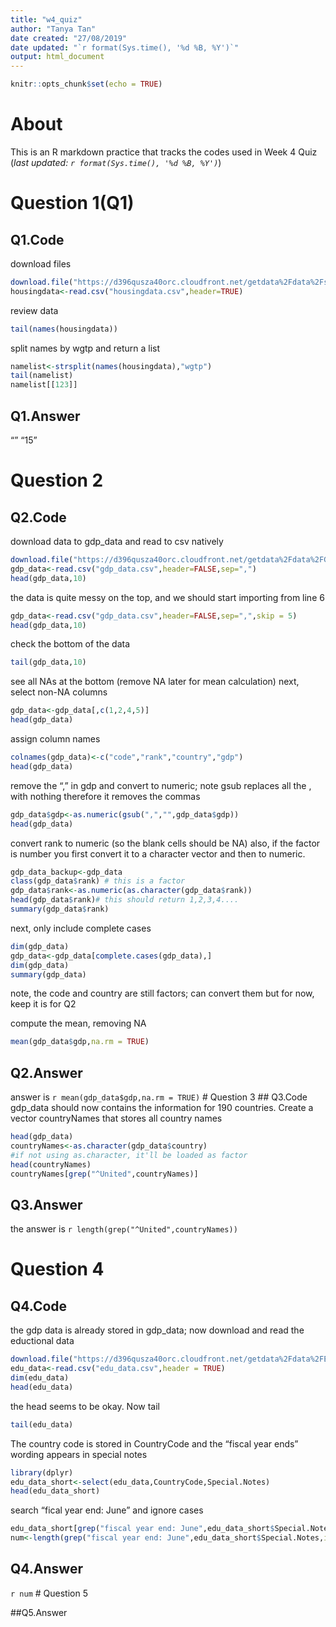 ```yaml
---
title: "w4_quiz"
author: "Tanya Tan"
date created: "27/08/2019"
date updated: "`r format(Sys.time(), '%d %B, %Y')`"
output: html_document
---
```


```r
knitr::opts_chunk$set(echo = TRUE)
```

# About
This is an R markdown practice that tracks the codes used in Week 4 Quiz
(*last updated: `r format(Sys.time(), '%d %B, %Y')`*)

# Question 1(Q1)
## Q1.Code
download files
```r
download.file("https://d396qusza40orc.cloudfront.net/getdata%2Fdata%2Fss06hid.csv",destfile="housingdata.csv")
housingdata<-read.csv("housingdata.csv",header=TRUE)
```
review data
```r
tail(names(housingdata))
```
split names by wgtp and return a list
```r
namelist<-strsplit(names(housingdata),"wgtp")
tail(namelist)
namelist[[123]]
```

## Q1.Answer
"" "15"

# Question 2
## Q2.Code
download data to gdp_data and read to csv natively
```r
download.file("https://d396qusza40orc.cloudfront.net/getdata%2Fdata%2FGDP.csv",destfile="gdp_data.csv")
gdp_data<-read.csv("gdp_data.csv",header=FALSE,sep=",")
head(gdp_data,10)
```
the data is quite messy on the top, and we should start importing from line 6
```r
gdp_data<-read.csv("gdp_data.csv",header=FALSE,sep=",",skip = 5)
head(gdp_data,10)
```
check the bottom of the data
```r
tail(gdp_data,10)
```
see all NAs at the bottom (remove NA later for mean calculation)
next, select non-NA columns
```r
gdp_data<-gdp_data[,c(1,2,4,5)]
head(gdp_data)
```
assign column names
```r
colnames(gdp_data)<-c("code","rank","country","gdp")
head(gdp_data)
```
remove the "," in gdp and convert to numeric; note gsub replaces all the , with nothing therefore
it removes the commas
```r
gdp_data$gdp<-as.numeric(gsub(",","",gdp_data$gdp))
head(gdp_data)
```

convert rank to numeric (so the blank cells should be NA)
also, if the factor is number you first convert it to a character vector and then to numeric.
```r
gdp_data_backup<-gdp_data
class(gdp_data$rank) # this is a factor
gdp_data$rank<-as.numeric(as.character(gdp_data$rank))
head(gdp_data$rank)# this should return 1,2,3,4....
summary(gdp_data$rank)
```


next, only include complete cases
```r
dim(gdp_data)
gdp_data<-gdp_data[complete.cases(gdp_data),]
dim(gdp_data)
summary(gdp_data)
```
note, the code and country are still factors; can convert them but for now, keep it is for Q2

compute the mean, removing NA
```r
mean(gdp_data$gdp,na.rm = TRUE)
```
## Q2.Answer
answer is `r mean(gdp_data$gdp,na.rm = TRUE)`
# Question 3
## Q3.Code
gdp_data should now contains the information for 190 countries. Create a vector countryNames that stores all country names
```r
head(gdp_data)
countryNames<-as.character(gdp_data$country) 
#if not using as.character, it'll be loaded as factor
head(countryNames)
countryNames[grep("^United",countryNames)]
```

## Q3.Answer
the answer is `r length(grep("^United",countryNames)) `

# Question 4
## Q4.Code
the gdp data is already stored in gdp_data;
now download and read the eductional data
```r

download.file("https://d396qusza40orc.cloudfront.net/getdata%2Fdata%2FEDSTATS_Country.csv",destfile = "edu_data.csv")
edu_data<-read.csv("edu_data.csv",header = TRUE)
dim(edu_data)
head(edu_data)
```
the head seems to be okay. Now tail
```r
tail(edu_data)
```
The country code is stored in CountryCode and the "fiscal year ends" wording appears in special notes
```r
library(dplyr)
edu_data_short<-select(edu_data,CountryCode,Special.Notes)
head(edu_data_short)
```
search "fical year end: June" and ignore cases
```r
edu_data_short[grep("fiscal year end: June",edu_data_short$Special.Notes,ignore.case = TRUE),]
num<-length(grep("fiscal year end: June",edu_data_short$Special.Notes,ignore.case = TRUE))
```
## Q4.Answer
`r num`
# Question 5

##Q5.Answer